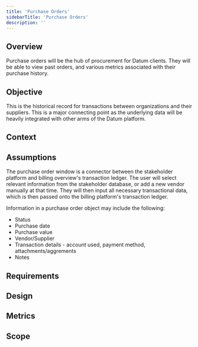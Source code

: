 ```yaml
---
title: 'Purchase Orders'
sidebarTitle: 'Purchase Orders'
description: ''
---
```


## Overview

Purchase orders will be the hub of procurement for Datum clients. They will be able to view past orders, and various metrics associated with their purchase history.

## Objective

This is the historical record for transactions between organizations and their suppliers. This is a major connecting point as the underlying data will be heavily integrated with other arms of the Datum platform.

## Context

## Assumptions

The purchase order window is a connector between the stakeholder platform and billing overview's transaction ledger. The user will select relevant information from the stakeholder database, or add a new vendor manually at that time. They will then input all necessary transactional data, which is then passed onto the billing platform's transaction ledger. 

Information in a purchase order object may include the following:
- Status
- Purchase date
- Purchase value
- Vendor/Supplier
- Transaction details - account used, payment method, attachments/aggrements
- Notes

## Requirements

## Design

## Metrics

## Scope